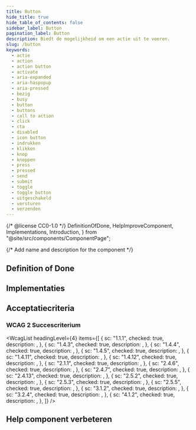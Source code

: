 ```yaml
---
title: Button
hide_title: true
hide_table_of_contents: false
sidebar_label: Button
pagination_label: Button
description: Biedt de mogelijkheid om een actie uit te voeren.
slug: /button
keywords:
  - actie
  - action
  - action button
  - activate
  - aria-expanded
  - aria-haspopup
  - aria-pressed
  - bezig
  - busy
  - button
  - buttons
  - call to action
  - click
  - cta
  - disabled
  - icon button
  - indrukken
  - klikken
  - knop
  - knoppen
  - press
  - pressed
  - send
  - submit
  - toggle
  - toggle button
  - uitgeschakeld
  - versturen
  - verzenden
---
```


{/* @license CC0-1.0 */}
DefinitionOfDone,
HelpImproveComponent,
Implementations,
Introduction,
} from "@site/src/components/ComponentPage";

{/* Add name and description for the component */}


<Introduction component={component} headingLevel={1} description={description} />

## Definition of Done

<DefinitionOfDone component={component} headingLevel={3} />

## Implementaties

<Implementations component={component} headingLevel={3} />

## Acceptatiecriteria

### WCAG 2 Succescriterium

<WcagList
  headingLevel={4}
  items={[
    {
      sc: "1.1.1",
      checked: true,
      description: <Wcag111 />,
    },
    {
      sc: "1.4.3",
      checked: true,
      description: <Wcag143 />,
    },
    {
      sc: "1.4.4",
      checked: true,
      description: <Wcag144 />,
    },
    {
      sc: "1.4.5",
      checked: true,
      description: <Wcag145 />,
    },
    {
      sc: "1.4.11",
      checked: true,
      description: <Wcag1411 />,
    },
    {
      sc: "1.4.12",
      checked: true,
      description: <Wcag1412 />,
    },
    {
      sc: "2.1.1",
      checked: true,
      description: <Wcag211 />,
    },
    {
      sc: "2.4.6",
      checked: true,
      description: <Wcag246 />,
    },
    {
      sc: "2.4.7",
      checked: true,
      description: <Wcag247 />,
    },
    {
      sc: "2.4.13",
      checked: true,
      description: <Wcag2413 />,
    },
    {
      sc: "2.5.2",
      checked: true,
      description: <Wcag252 />,
    },
    {
      sc: "2.5.3",
      checked: true,
      description: <Wcag253 />,
    },
    {
      sc: "2.5.5",
      checked: true,
      description: <Wcag255 />,
    },
    {
      sc: "3.1.2",
      checked: true,
      description: <Wcag312 />,
    },
    {
      sc: "3.2.4",
      checked: true,
      description: <Wcag324 />,
    },
    {
      sc: "4.1.2",
      checked: true,
      description: <Wcag412 />,
    },
  ]}
/>

## Help component verbeteren

<HelpImproveComponent component={component} headingLevel={3} />
